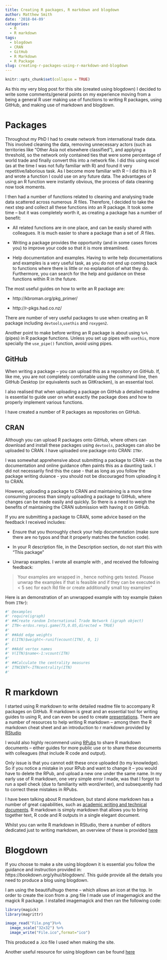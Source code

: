 ```yaml
---
title: Creating R packages, R markdown and blogdown
author: Matthew Smith
date: '2018-04-09'
categories:
  - R
  - R markdown
tags:
  - blogdown
  - CRAN
  - GitHub
  - R Markdown
  - R Package
slug: creating-r-packages-using-r-markdown-and-blogdown
---
```


```r
knitr::opts_chunk$set(collapse = TRUE)
```

As this my very blog post for this site (created using blogdown) I decided to write some comments/general points on my experience moving from a being a general R user making use of functions to writing R packages, using GitHub, and making use of markdown and blogdown. 

# Packages
Throughout my PhD I had to create network from international trade data. This involved cleaning the data, removing unnecessary actors (such as territories like “Other Asia not elsewhere classified”), and applying a threshold, so the network only contained ties that were some percentage of world trade and finally convert this into a network file. I did this using excel (as at the time I was not fully familiar with R) and found it very repetitive/laborious task. As I become more familiar with R – I did this in R and wrote a function I could use on any future data. The advantages of using an R function were instantly obvious, the process of data cleaning now took moments. 

I then had a number of functions related to cleaning and analysing trade data scattered across numerous .R files. Therefore, I decided to take the next step and collect all these functions into an R package. It took some time – but it was completely worth it, as creating a package has a number of benefit:  

* All related functions are in one place, and can be easily shared with colleagues. It is much easier to share a package than a set of .R files.  

*  Writing a package provides the opportunity (and in some cases forces you) to improve your code so that it is more streamlined.  

*  Help documentation and examples. Having to write help documentations and examples is a very useful task, as you do not end up coming back to functions where there is little or no explanation of what they do. Furthermore, you can search for the help and guidance on these functions within R in the future.

The most useful guides on how to write an R package are:  

*  http://kbroman.org/pkg_primer/  

*  http://r-pkgs.had.co.nz/

There are number of very useful packages to use when creating an R package including `devtools`,`usethis` and `roxygen2`.

Another point to make before writing an R package is about using `%>%` (pipes) in R package functions. Unless you set up pipes with `usethis`, more specially the `use_pipe()` function, avoid using pipes.

## GitHub
When writing a package – you can upload this as a repository on GitHub. If, like me, you are not completely comfortable using the command line, then GitHub Desktop (or equivalents such as GitKracken), is an essential tool. 

I also realised that when uploading a package on GitHub a detailed readme is essential to guide user on what exactly the package does and how to properly implement various functions. 

I have created a number of R packages as repositories on GitHub. 

## CRAN
Although you can upload R packages onto GitHub, where others can download and install these packages using `devtools`, packages can also be uploaded to CRAN. I have uploaded one package onto CRAN: `ITNr`. 

I was somewhat apprehensive about submitting a package to CRAN – as the documentation and online guidance often paints this as a daunting task. I did not necessarily find this the case - that as long as you follow the package writing duiance - you should not be discouraged from uploading it to CRAN.

However, uploading a package to CRAN and maintaining is a more time consuming process than simply uploading a package to GitHub, where changes can be made easily and quickly. So there is a need to weigh the benefits of maintaining the CRAN submission with having it on GitHub. 

If you are submitting a package to CRAN, some advice based on the feedback I received includes:  

* Ensure that you thoroughly check your help documentation (make sure there are no typos and that it properly matches the function code).  

* In your R description file, in the Description section, do not start this with “This package”  

* Unwrap examples. I wrote all example with \dontrun{}, and received the following feedback:  

>Your examples are wrapped in \dontrun{}, hence nothing gets tested. Please unwrap the examples if that is feasible and if they can be executed in < 5 sec for each Rd file or create additionally small toy examples”  

Here is an demonstration of an unwrapped example with toy example (taken from `ITNr`):
```r
#' @examples
#' require(igraph)
#' ##Create random International Trade Network (igraph object)
#' ITN<-erdos.renyi.game(75,0.05,directed = TRUE)
#'
#' ##Add edge weights
#' E(ITN)$weight<-runif(ecount(ITN), 0, 1)
#'
#' ##Add vertex names
#' V(ITN)$name<-1:vcount(ITN)
#'
#' ##Calculate the centrality measures
#' ITNCENT<-ITNcentrality(ITN)
#'
```

# R markdown
I started using R markdown to write detailed readme file to accompany R packages on GitHub. R markdown is great and an essential tool for writing guides to using R, and can even be used to create [presentations](https://rmarkdown.rstudio.com/lesson-11.html). There are a number of resources to help writing R markdown – among them the R markdown cheat sheet and an introduction to r markdown provided by [RStudio](https://rmarkdown.rstudio.com/) 

I would also highly recommend using [RPubs](https://rpubs.com/) to share R markdown documents – either guides for more public use or to share these documents with colleagues (that include R code and output).  

Only issue is that you cannot edit these once uploaded (to my knowledge). So if you notice a mistake in your RPub and want to change it – you would have to delete the RPub, and upload a new one under the same name. In my early use of R markdown, one very simple error I made, was that I forgot to run a spell check (due to familiarity with word/writer), and subsequently had to correct these mistakes in RPubs. 

I have been talking about R markdown, but stand alone markdown has a number of great capabilities, such as [academic writing and technical documents](http://blog.kdheepak.com/writing-papers-with-markdown.html). R markdown is simply markdown that allows you to bring together text, R code and R outputs in a single elegant document. 

Whilst you can write R markdown in RStudio, there a number of editors dedicated just to writing markdown, an overview of these is provided [here](https://www.slant.co/topics/1852/~markdown-editors-for-windows) 

# Blogdown
If you choose to make a site using blogdown it is essential you follow the guidance and instruction provided in: https://bookdown.org/yihui/blogdown/. This guide provide all the details you need to produce a blog using blogdown. 

I am using the beautifulhugo theme – which allows an icon at the top. In order to create the icon from a .png file I made use of imagemagick and the magick R package. I installed imagemagick and then ran the following code:

```r
library(magick)
library(magrittr)

image_read("File.png")%>%
  image_scale("32x32") %>%
  image_write("File.ico",format="ico")
```

This produced a .ico file I used when making the site.  

Another useful resource for using blogdown can be found [here](https://alison.rbind.io/post/up-and-running-with-blogdown/)

